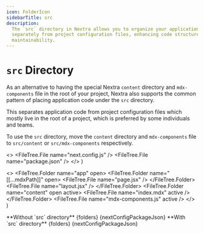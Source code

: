 ```yaml
---
icon: FolderIcon
sidebarTitle: src
description:
  The `src` directory in Nextra allows you to organize your application code
  separately from project configuration files, enhancing code structure and
  maintainability.
---
```



# `src` Directory

As an alternative to having the special Nextra `content` directory and
`mdx-components` file in the root of your project, Nextra also supports the
common pattern of placing application code under the `src` directory.

This separates application code from project configuration files which mostly
live in the root of a project, which is preferred by some individuals and teams.

To use the `src` directory, move the `content` directory and `mdx-components`
file to `src/content` or `src/mdx-components` respectively.

  <>
    <FileTree.File name="next.config.js" />
    <FileTree.File name="package.json" />
  </>
)

  <>
    <FileTree.Folder name="app" open>
      <FileTree.Folder name="[[...mdxPath]]" open>
        <FileTree.File name="page.jsx" />
      </FileTree.Folder>
      <FileTree.File name="layout.jsx" />
    </FileTree.Folder>
    <FileTree.Folder name="content" open active>
      <FileTree.File name="index.mdx" active />
    </FileTree.Folder>
    <FileTree.File name="mdx-components.js" active />
  </>
)

<FileTree>
  **Without `src` directory**
  <FileTree.Folder name="your-project" open>
    {folders}
    {nextConfigPackageJson}
  </FileTree.Folder>
</FileTree>

<FileTree>
  **With `src` directory**
  <FileTree.Folder name="your-project" open>
    <FileTree.Folder name="src" open active>
      {folders}
    </FileTree.Folder>
    {nextConfigPackageJson}
  </FileTree.Folder>
</FileTree>
